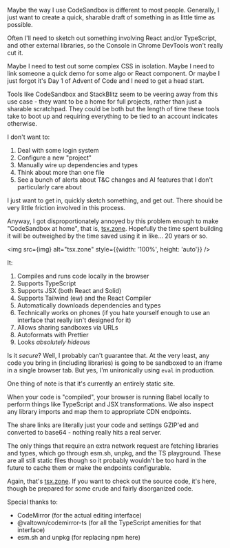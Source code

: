 
Maybe the way I use CodeSandbox is different to most people. Generally, I just want to create a quick, sharable draft of something in as little time as possible. 

Often I'll need to sketch out something involving React and/or TypeScript, and other external libraries, so the Console in Chrome DevTools won't really cut it.

Maybe I need to test out some complex CSS in isolation. Maybe I need to link someone a quick demo for some algo or React component. Or maybe I just forgot it's Day 1 of Advent of Code and I need to get a head start.

Tools like CodeSandbox and StackBlitz seem to be veering away from this use case - they want to be a home for full projects, rather than just a sharable scratchpad. They could be both but the length of time these tools take to boot up and requiring everything to be tied to an account indicates otherwise.

I don't want to:

1. Deal with some login system
2. Configure a new "project"
3. Manually wire up dependencies and types
4. Think about more than one file
5. See a bunch of alerts about T&C changes and AI features that I don't particularly care about

I just want to get in, quickly sketch something, and get out. There should be very little friction involved in this process.

Anyway, I got disproportionately annoyed by this problem enough to make "CodeSandbox at home", that is, [tsx.zone](https://tsx.zone). Hopefully the time spent building it will be outweighed by the time saved using it in like... 20 years or so.

<img src={img} alt="tsx.zone" style={{width: '100%', height: 'auto'}} />

It:

1. Compiles and runs code locally in the browser
2. Supports TypeScript
3. Supports JSX (both React and Solid)
4. Supports Tailwind (ew) and the React Compiler
5. Automatically downloads dependencies and types
6. Technically works on phones (if you hate yourself enough to use an interface that really isn't designed for it)
7. Allows sharing sandboxes via URLs
8. Autoformats with Prettier
9. Looks _absolutely hideous_

Is it _secure_? Well, I probably can't guarantee that. At the very least, any code you bring in (including libraries) is going to be sandboxed to an iframe in a single browser tab. But yes, I'm unironically using `eval` in production.

One thing of note is that it's currently an entirely static site. 

When your code is "compiled", your browser is running Babel locally to perform things like TypeScript and JSX transformations. We also inspect any library imports and map them to appropriate CDN endpoints.

The share links are literally just your code and settings GZIP'ed and converted to base64 - nothing really hits a real server.

The only things that require an extra network request are fetching libraries and types, which go through esm.sh, unpkg, and the TS playground. These are all still static files though so it probably wouldn't be too hard in the future to cache them or make the endpoints configurable.

Again, that's [tsx.zone](https://tsx.zone). If you want to check out the source code, it's here, though be prepared for some crude and fairly disorganized code.

Special thanks to:

- CodeMirror (for the actual editing interface)
- \@valtown/codemirror-ts (for all the TypeScript amenities for that interface)
- esm.sh and unpkg (for replacing npm here)